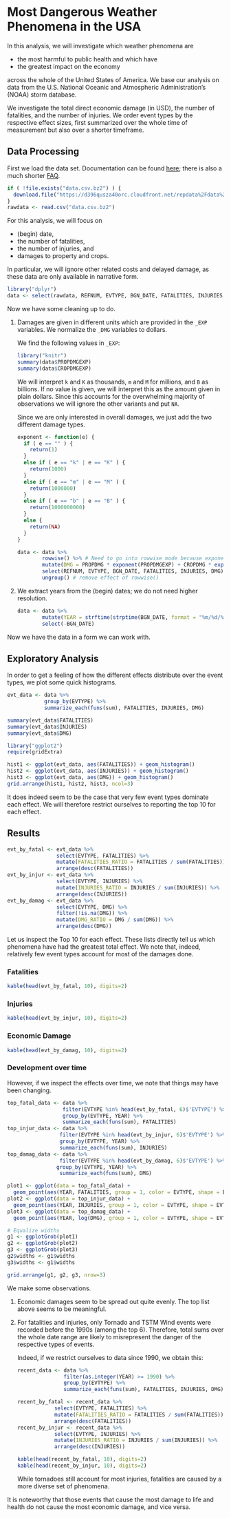 # Most Dangerous Weather Phenomena in the USA

In this analysis, we will investigate which weather phenomena are

 * the most harmful to public health and which have
 * the greatest impact on the economy
 
across the whole of the United States of America.
We base our analysis on data from the U.S. National Oceanic and Atmospheric Administration's (NOAA) storm database.

We investigate the total direct economic damage (in USD), the number of fatalities, and the number of injuries.
We order event types by the respective effect sizes, first summarized over the whole time of measurement but
also over a shorter timeframe.



## Data Processing

First we load the data set.
Documentation can be found 
  [here](https://d396qusza40orc.cloudfront.net/repdata%2Fpeer2_doc%2Fpd01016005curr.pdf);
there is also a much shorter
  [FAQ](https://d396qusza40orc.cloudfront.net/repdata%2Fpeer2_doc%2FNCDC%20Storm%20Events-FAQ%20Page.pdf).

```r
if ( !file.exists("data.csv.bz2") ) {
  download.file("https://d396qusza40orc.cloudfront.net/repdata%2Fdata%2FStormData.csv.bz2", "data.csv.bz2")
}
rawdata <- read.csv("data.csv.bz2")
```

For this analysis, we will focus on

 * (begin) date,
 * the number of fatalities,
 * the number of injuries, and
 * damages to property and crops.
 
In particular, we will ignore other related costs and delayed damage, as these data are only available in narrative form.

```r
library("dplyr")
data <- select(rawdata, REFNUM, EVTYPE, BGN_DATE, FATALITIES, INJURIES, PROPDMG, PROPDMGEXP, CROPDMG, CROPDMGEXP) 
```

Now we have some cleaning up to do.

 1. Damages are given in different units which are provided in the `_EXP` variables.
    We normalize the `_DMG` variables to dollars.
    
    We find the following values in `_EXP`:
    
    ```r
    library("knitr")
    summary(data$PROPDMGEXP)
    summary(data$CROPDMGEXP)
    ```
    
    We will interpret `k` and `K` as thousands, `m` and `M` for millions, and `B` as billions.
    If no value is given, we will interpret this as the amount given in plain dollars.
    Since this accounts for the overwhelming majority of observations we will ignore the other
    variants and put `NA`.
    
    Since we are only interested in overall damages, we just add the two different damage types.
    
    ```r
    exponent <- function(e) {
      if ( e == "" ) {
        return(1)
      }
      else if ( e == "k" | e == "K" ) {
        return(1000)
      }
      else if ( e == "m" | e == "M" ) {
        return(1000000)
      }
      else if ( e == "b" | e == "B" ) {
        return(1000000000)
      }
      else {
        return(NA)
      }
    }
    
    data <- data %>% 
            rowwise() %>% # Need to go into rowwise mode because exponent takes only scalars
            mutate(DMG = PROPDMG * exponent(PROPDMGEXP) + CROPDMG * exponent(CROPDMGEXP)) %>%
            select(REFNUM, EVTYPE, BGN_DATE, FATALITIES, INJURIES, DMG) %>%
            ungroup() # remove effect of rowwise()
    ```
    
 2. We extract years from the (begin) dates; we do not need higher resolution.
 
    ```r
    data <- data %>%
            mutate(YEAR = strftime(strptime(BGN_DATE, format = "%m/%d/%Y %H:%M:%S"), format = "%Y")) %>%
            select(-BGN_DATE)
    ```
    
Now we have the data in a form we can work with.

## Exploratory Analysis

In order to get a feeling of how the different effects distribute over the event types, we plot some quick histograms.

```r
evt_data <- data %>%
            group_by(EVTYPE) %>%
            summarize_each(funs(sum), FATALITIES, INJURIES, DMG)

summary(evt_data$FATALITIES)
summary(evt_data$INJURIES)
summary(evt_data$DMG)

library("ggplot2")
require(gridExtra)

hist1 <- ggplot(evt_data, aes(FATALITIES)) + geom_histogram()
hist2 <- ggplot(evt_data, aes(INJURIES)) + geom_histogram()
hist3 <- ggplot(evt_data, aes(DMG)) + geom_histogram()
grid.arrange(hist1, hist2, hist3, ncol=3)
```

It does indeed seem to be the case that very few event types dominate each effect.
We will therefore restrict ourselves to reporting the top 10 for each effect.

## Results

```r
evt_by_fatal <- evt_data %>% 
                select(EVTYPE, FATALITIES) %>%
                mutate(FATALITIES_RATIO = FATALITIES / sum(FATALITIES)) %>%
                arrange(desc(FATALITIES))
evt_by_injur <- evt_data %>% 
                select(EVTYPE, INJURIES) %>%
                mutate(INJURIES_RATIO = INJURIES / sum(INJURIES)) %>%
                arrange(desc(INJURIES))
evt_by_damag <- evt_data %>% 
                select(EVTYPE, DMG) %>%
                filter(!is.na(DMG)) %>%
                mutate(DMG_RATIO = DMG / sum(DMG)) %>%
                arrange(desc(DMG))
```

Let us inspect the Top 10 for each effect. These lists directly tell us which phenomena have had the greatest total effect.
We note that, indeed, relatively few event types account for most of the damages done.

### Fatalities

```r
kable(head(evt_by_fatal, 10), digits=2)
```

### Injuries

```r
kable(head(evt_by_injur, 10), digits=2)
```

### Economic Damage

```r
kable(head(evt_by_damag, 10), digits=2)
```

### Development over time

However, if we inspect the effects over time, we note that things may have been changing.

```r
top_fatal_data <- data %>%
                  filter(EVTYPE %in% head(evt_by_fatal, 6)$'EVTYPE') %>%
                  group_by(EVTYPE, YEAR) %>%
                  summarize_each(funs(sum), FATALITIES)
top_injur_data <- data %>%
                 filter(EVTYPE %in% head(evt_by_injur, 6)$'EVTYPE') %>%
                 group_by(EVTYPE, YEAR) %>%
                 summarize_each(funs(sum), INJURIES)
top_damag_data <- data %>%
                 filter(EVTYPE %in% head(evt_by_damag, 6)$'EVTYPE') %>%
                group_by(EVTYPE, YEAR) %>%
                 summarize_each(funs(sum), DMG)

plot1 <- ggplot(data = top_fatal_data) +
  geom_point(aes(YEAR, FATALITIES, group = 1, color = EVTYPE, shape = EVTYPE))
plot2 <- ggplot(data = top_injur_data) +
  geom_point(aes(YEAR, INJURIES, group = 1, color = EVTYPE, shape = EVTYPE))
plot3 <- ggplot(data = top_damag_data) +
  geom_point(aes(YEAR, log(DMG), group = 1, color = EVTYPE, shape = EVTYPE))

# Equalize widths
g1 <- ggplotGrob(plot1)
g2 <- ggplotGrob(plot2)
g3 <- ggplotGrob(plot3)
g2$widths <- g1$widths
g3$widths <- g1$widths

grid.arrange(g1, g2, g3, nrow=3)
```

We make some observations.

 1. Economic damages seem to be spread out quite evenly. The top list above seems to be meaningful.
 
 2. For fatalities and injuries, only Tornado and TSTM Wind events were recorded before the 1990s (among the top 6). 
    Therefore, total sums over the whole date range are likely to misrepresent the danger of the respective
    types of events.
    
    Indeed, if we restrict ourselves to data since 1990, we obtain this:
    
    ```r
    recent_data <- data %>%
                   filter(as.integer(YEAR) >= 1990) %>%
                   group_by(EVTYPE) %>%
                   summarize_each(funs(sum), FATALITIES, INJURIES, DMG)
    
    recent_by_fatal <- recent_data %>% 
                select(EVTYPE, FATALITIES) %>%
                mutate(FATALITIES_RATIO = FATALITIES / sum(FATALITIES)) %>%
                arrange(desc(FATALITIES))
    recent_by_injur <- recent_data %>% 
                select(EVTYPE, INJURIES) %>%
                mutate(INJURIES_RATIO = INJURIES / sum(INJURIES)) %>%
                arrange(desc(INJURIES))
    
    kable(head(recent_by_fatal, 10), digits=2)
    kable(head(recent_by_injur, 10), digits=2)
    ```
    
    While tornadoes still account for most injuries, fatalities are caused by a more diverse set of phenomena.
    
It is noteworthy that those events that cause the most damage to life and health do not cause the most economic damage, 
and vice versa.